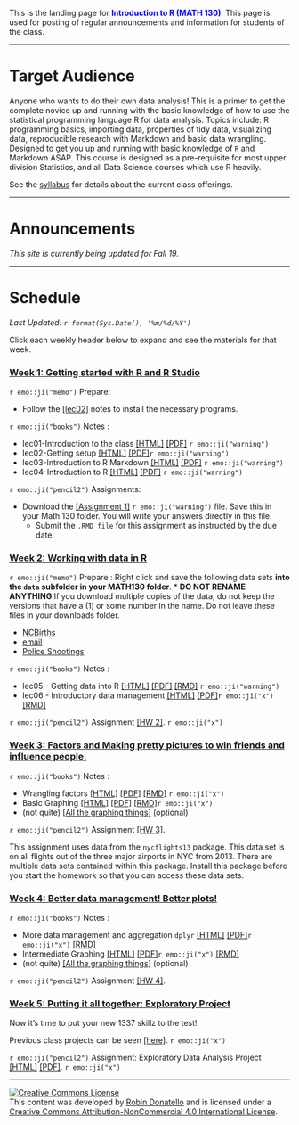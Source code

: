 
<br><br>

This is the landing page for <span style="color:blue">**Introduction to R (MATH 130)**</span>. This page is used for posting of regular announcements and information for students of the class. 


----

# Target Audience
Anyone who wants to do their own data analysis! This is a primer to get the complete novice up and running with the basic knowledge of how to use the statistical programming language R for data analysis. Topics include: R programming basics, importing data, properties of tidy data, visualizing data, reproducible research with Markdown and basic data wrangling. Designed to get you up and running with basic knowledge of `R` and Markdown ASAP. This course is designed as a pre-requisite for most upper division Statistics, and all Data Science courses which use R heavily.

See the [syllabus](syllabus.html) for details about the current class offerings.   

--------------------------------

# Announcements

_This site is currently being updated for Fall 19._

--------------------------------

# Schedule

_Last Updated: `r format(Sys.Date(), '%m/%d/%Y')` _

Click each weekly header below to expand and see the materials for that week. 

### <a href="#week1" data-toggle="collapse">Week 1: Getting started with R and R Studio</a>

<div id="week1" class="collapse">

`r emo::ji("memo")` Prepare:

* Follow the [[lec02]](notes/02_setup.html) notes to install the necessary programs.


`r emo::ji("books")` Notes :

* lec01-Introduction to the class   [[HTML]](notes/01_intro.html) [[PDF]](notes/01_intro.pdf) `r emo::ji("warning")`
* lec02-Getting setup               [[HTML]](notes/02_setup.html) [[PDF]](notes/02_setup.pdf)`r emo::ji("warning")`
* lec03-Introduction to R Markdown  [[HTML]](notes/03_rmd.html)   [[PDF]](notes/03_rmd.pdf) `r emo::ji("warning")`
* lec04-Introduction to R           [[HTML]](notes/04_r.html)     [[PDF]](notes/04_r.pdf)  `r emo::ji("warning")`

`r emo::ji("pencil2")` Assignments: 

* Download the [[Assignment 1]](hw/hw1.Rmd) `r emo::ji("warning")` file. Save this in your Math 130 folder. You will write your answers directly in this file. 
    - Submit the `.RMD file` for this assignment as instructed by the due date.  
    
</div>


### <a href="#week2" data-toggle="collapse">Week 2: Working with data in R </a>

<div id="week2" class="collapse">

`r emo::ji("memo")` Prepare :
Right click and save the following data sets **into the `data` subfolder in your MATH130 folder**. * **DO NOT RENAME ANYTHING** If you download multiple copies of the data, do not keep the versions that have a (1) or some number in the name. Do not leave these files in your downloads folder. 


* [NCBirths](https://norcalbiostat.netlify.com/data/NCbirths.csv)
* [email](https://norcalbiostat.netlify.com/data/email.txt)
* [Police Shootings](https://norcalbiostat.netlify.com/data/fatal-police-shootings-data.xlsx)

`r emo::ji("books")` Notes :

* lec05 - Getting data into R [[HTML]](notes/05_import.html) [[PDF]](notes/05_import.pdf) [[RMD]](notes/05_import_notes.Rmd) `r emo::ji("warning")`
* lec06 - Introductory data management [[HTML]](notes/06_dm.html) [[PDF]](notes/06_dm.pdf)`r emo::ji("x")` [[RMD]](notes/06_dm_notes.Rmd)

`r emo::ji("pencil2")` Assignment [[HW 2]](hw/hw2.Rmd).  `r emo::ji("x")`

</div>

### <a href="#week3" data-toggle="collapse">Week 3: Factors and Making pretty pictures to win friends and influence people.</a>

<div id="week3" class="collapse">

`r emo::ji("books")` Notes :

* Wrangling factors  [[HTML]](notes/07_factors.html) [[PDF]](notes/07_factors.pdf) [[RMD]](notes/07_factors_notes.Rmd) `r emo::ji("x")`
* Basic Graphing     [[HTML]](notes/08_plots.html)   [[PDF]](notes/08_plots.pdf)   [[RMD]](notes/08_plots_notes.Rmd)`r emo::ji("x")`
* (not quite) [[All the graphing things]](https://norcalbiostat.github.io/AppliedStatistics_notes/data-viz.html) (optional)

`r emo::ji("pencil2")` Assignment [[HW 3]](hw/hw3.Rmd).  

This assignment uses data from the `nycflights13` package. This data set is on all flights out of the three major airports in NYC from 2013. There are multiple data sets contained within this package. Install this package before you start the homework so that you can access these data sets. 

</div>

### <a href="#week4" data-toggle="collapse">Week 4: Better data management! Better plots!</a>

<div id="week4" class="collapse">

`r emo::ji("books")` Notes :

* More data management and aggregation `dplyr` [[HTML]](notes/09_dplyr.html)  [[PDF]](notes/09_dplyr.pdf)`r emo::ji("x")` [[RMD]](notes/07_dplyr_notes.Rmd) 
* Intermediate Graphing                        [[HTML]](notes/10_plots2.html) [[PDF]](notes/10_plots2.pdf)`r emo::ji("x")` [[RMD]](notes/08_plots2_notes.Rmd)
* (not quite) [[All the graphing things]](https://norcalbiostat.github.io/AppliedStatistics_notes/data-viz.html) (optional)

`r emo::ji("pencil2")` Assignment [[HW 4]](hw/hw4.Rmd).  

</div>

### <a href="#week5" data-toggle="collapse">Week 5: Putting it all together: Exploratory Project</a>

<div id="week5" class="collapse">

Now it's time to put your new 1337 skillz to the test!

Previous class projects can be seen [[here]](https://norcalbiostat.github.io/peer_review/math130_eda.html). `r emo::ji("x")`

`r emo::ji("pencil2")` Assignment: Exploratory Data Analysis Project [[HTML]](hw/EDA_instructions_withPR.html) [[PDF]](hw/EDA_instructions_withPR.pdf).  `r emo::ji("x")`

</div>

----

<a rel="license" href="http://creativecommons.org/licenses/by-nc/4.0/"><img alt="Creative Commons License" style="border-width:0" src="https://i.creativecommons.org/l/by-nc/4.0/88x31.png" /></a><br />This content was developed by <a href="www.norcalbiostat.com">Robin Donatello</a> and is licensed under a <a rel="license" href="http://creativecommons.org/licenses/by-nc/4.0/">Creative Commons Attribution-NonCommercial 4.0 International License</a>.

